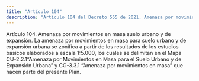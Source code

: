 ```yaml
---
title: "Artículo 104"
description: "Artículo 104 del Decreto 555 de 2021. Amenaza por movimientos en masa suelo urbano y de expansión."
---
```


Artículo 104. Amenaza por movimientos en masa suelo urbano y de expansión. La amenaza por movimientos en masa para suelo urbano y de expansión urbana se zonifica a partir de los resultados de los estudios básicos elaborados a escala 1:5.000, los cuales se delimitan en el Mapa CU-2.2.1“Amenaza por Movimientos en Masa para el Suelo Urbano y de Expansión Urbana” y CG-3.3.1 “Amenaza por movimientos en masa” que hacen parte del presente Plan.